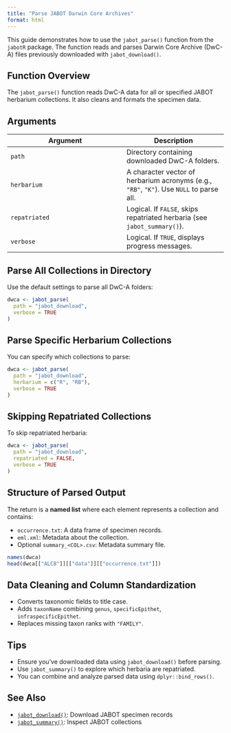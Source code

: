 ```yaml
---
title: "Parse JABOT Darwin Core Archives"
format: html
---
```


This guide demonstrates how to use the `jabot_parse()` function from the `jabotR` package. The function reads and parses Darwin Core Archive (DwC-A) files previously downloaded with `jabot_download()`.

## Function Overview

The `jabot_parse()` function reads DwC-A data for all or specified JABOT herbarium collections. It also cleans and formats the specimen data.

## Arguments

| Argument      | Description |
|---------------|-------------|
| `path`        | Directory containing downloaded DwC-A folders. |
| `herbarium`   | A character vector of herbarium acronyms (e.g., `"RB"`, `"K"`). Use `NULL` to parse all. |
| `repatriated` | Logical. If `FALSE`, skips repatriated herbaria (see `jabot_summary()`). |
| `verbose`     | Logical. If `TRUE`, displays progress messages. |

## Parse All Collections in Directory

Use the default settings to parse all DwC-A folders:

```r
dwca <- jabot_parse(
  path = "jabot_download",
  verbose = TRUE
)
```

## Parse Specific Herbarium Collections

You can specify which collections to parse:

```r
dwca <- jabot_parse(
  path = "jabot_download",
  herbarium = c("R", "RB"),
  verbose = TRUE
)
```

## Skipping Repatriated Collections

To skip repatriated herbaria:

```r
dwca <- jabot_parse(
  path = "jabot_download",
  repatriated = FALSE,
  verbose = TRUE
)
```

## Structure of Parsed Output

The return is a **named list** where each element represents a collection and contains:

- `occurrence.txt`: A data frame of specimen records.
- `eml.xml`: Metadata about the collection.
- Optional `summary_<COL>.csv`: Metadata summary file.

```r
names(dwca)
head(dwca[["ALCB"]][["data"]][["occurrence.txt"]])
```

## Data Cleaning and Column Standardization

- Converts taxonomic fields to title case.
- Adds `taxonName` combining `genus`, `specificEpithet`, `infraspecificEpithet`.
- Replaces missing taxon ranks with `"FAMILY"`.

## Tips

- Ensure you've downloaded data using `jabot_download()` before parsing.
- Use `jabot_summary()` to explore which herbaria are repatriated.
- You can combine and analyze parsed data using `dplyr::bind_rows()`.

## See Also

- [`jabot_download()`](/articles/download_jabot_collections.qmd): Download JABOT specimen records
- [`jabot_summary()`](/articles/summarize_jabot_collections.qmd): Inspect JABOT collections

